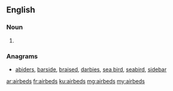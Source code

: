 {{also|air beds}}
==English==

===Noun===
{{head|en|noun plural form}}

# {{plural of|airbed|lang=en}}

===Anagrams===
* [[abiders#English|abiders]], [[barside#English|barside]], [[braised#English|braised]], [[darbies#English|darbies]], [[sea bird#English|sea bird]], [[seabird#English|seabird]], [[sidebar#English|sidebar]]

[[ar:airbeds]]
[[fr:airbeds]]
[[ku:airbeds]]
[[mg:airbeds]]
[[my:airbeds]]